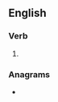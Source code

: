 ==English==

===Verb===
{{head|en|verb form}}

# {{en-past of|natter}}

===Anagrams===
* {{anagrams|en|a=adeenrtt|attender|rattened|reattend|tartened}}